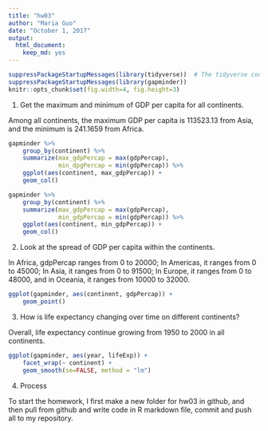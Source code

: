 ```yaml
---
title: "hw03"
author: "Maria Guo"
date: "October 1, 2017"
output: 
  html_document: 
    keep_md: yes
---
```

```r
suppressPackageStartupMessages(library(tidyverse))  # The tidyverse contains ggplot2!
suppressPackageStartupMessages(library(gapminder))
knitr::opts_chunk$set(fig.width=4, fig.height=3)
```

1. Get the maximum and minimum of GDP per capita for all continents.

Among all continents, the maximum GDP per capita is 113523.13 from Asia, and the minimum is 241.1659 from Africa.
```r
gapminder %>%
    group_by(continent) %>% 
    summarize(max_gdpPercap = max(gdpPercap),
              min_dpgPercap = min(gdpPercap)) %>%
    ggplot(aes(continent, max_gdpPercap)) +
    geom_col() 
```

```r
gapminder %>%
    group_by(continent) %>% 
    summarize(max_gdpPercap = max(gdpPercap),
              min_gdpPercap = min(gdpPercap)) %>%
    ggplot(aes(continent, min_gdpPercap)) +
    geom_col() 
```
2. Look at the spread of GDP per capita within the continents.

In Africa, gdpPercap ranges from 0 to 20000; In Americas, it ranges from 0 to 45000; In Asia, it ranges from 0 to 91500; In Europe, it ranges from 0 to 48000, and in Oceania, it ranges from 10000 to 32000.

```r
ggplot(gapminder, aes(continent, gdpPercap)) +
    geom_point()
```

3. How is life expectancy changing over time on different continents?

Overall, life expectancy continue growing from 1950 to 2000 in all continents.

```r
ggplot(gapminder, aes(year, lifeExp)) +
    facet_wrap(~ continent) +
    geom_smooth(se=FALSE, method = "lm")
```

4. Process

To start the homework, I first make a new folder for hw03 in github, and then pull from github and write code in R markdown file, commit and push all to my repository.
